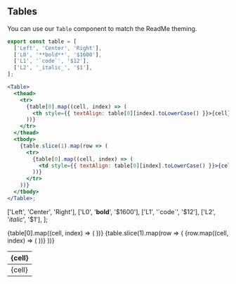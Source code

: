 ## Tables

You can use our `Table` component to match the ReadMe theming.

```jsx MDX
export const table = [
  ['Left', 'Center', 'Right'],
  ['L0', '**bold**', '$1600'],
  ['L1', '`code`', '$12'],
  ['L2', '_italic_', '$1'],
];

<Table>
  <thead>
    <tr>
      {table[0].map((cell, index) => (
        <th style={{ textAlign: table[0][index].toLowerCase() }}>{cell}</th>
      ))}
    </tr>
  </thead>
  <tbody>
    {table.slice(1).map(row => (
      <tr>
        {table[0].map((cell, index) => (
          <td style={{ textAlign: table[0][index].toLowerCase() }}>{cell}</td>
        ))}
      </tr>
    ))}
  </tbody>
</Table>;
```

  ['Left', 'Center', 'Right'],
  ['L0', '**bold**', '$1600'],
  ['L1', '`code`', '$12'],
  ['L2', '_italic_', '$1'],
];

<Table>
  <thead>
    <tr>
      {table[0].map((cell, index) => (
        <th style={{ textAlign: table[0][index].toLowerCase() }}>{cell}</th>
      ))}
    </tr>
  </thead>
  <tbody>
    {table.slice(1).map(row => (
      <tr>
        {row.map((cell, index) => (
          <td style={{ textAlign: table[0][index].toLowerCase() }}>{cell}</td>
        ))}
      </tr>
    ))}
  </tbody>
</Table>
